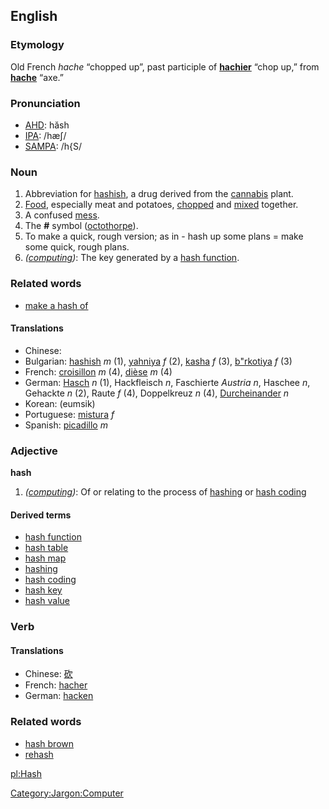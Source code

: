 == English ==
=== Etymology ===
Old French ''hache'' “chopped up”, past participle of '''[[hachier]]''' “chop up,” from '''[[hache]]''' “axe.”

===Pronunciation===
*[[w:AHD|AHD]]: hăsh
*[[w:IPA|IPA]]: /hæʃ/
*[[w:SAMPA|SAMPA]]: /h{S/

===Noun===
# Abbreviation for [[hashish]], a drug derived from the [[cannabis]] plant.
# [[Food]], especially meat and potatoes, [[chop]]ped and [[mix]]ed together.
# A confused [[mess]].
# The '''#''' symbol ([[octothorpe]]).
# To make a quick, rough version; as in - hash up some plans = make some quick, rough plans.
# ''([[:Category:Jargon:Computer|computing]])'': The key generated by a [[hash function]].

===Related words===
*[[make a hash of]]


====Translations====
*Chinese: [[]]
*Bulgarian: [[hashish]] ''m'' (1), [[yahniya]] ''f'' (2), [[kasha]] ''f'' (3), [[b"rkotiya]] ''f'' (3)
*French: [[croisillon]] ''m'' (4), [[dièse]] ''m'' (4)
*German: [[Hasch]] ''n'' (1), Hackfleisch ''n'', Faschierte ''Austria'' ''n'', Haschee ''n'', Gehackte ''n'' (2), Raute ''f'' (4), Doppelkreuz ''n'' (4), [[Durcheinander]] ''n''
*Korean: [[]] (eumsik)
*Portuguese: [[mistura]] ''f''
*Spanish: [[picadillo]] ''m''

=== Adjective ===
'''hash'''

# ''([[:Category:Jargon:Computer|computing]])'': Of or relating to the process of [[hashing]] or [[hash coding]]

==== Derived terms ====
*[[hash function]]
*[[hash table]]
*[[hash map]]
*[[hashing]]
*[[hash coding]]
*[[hash key]]
*[[hash value]]

===Verb===
{{sectstub}}
====Translations====
*Chinese: [[砍]]
*French: [[hacher]]
*German: [[hacken]]


===Related words===
*[[hash brown]]
*[[rehash]]

[[Category:Jargon:Computer]]

[[pl:Hash]]